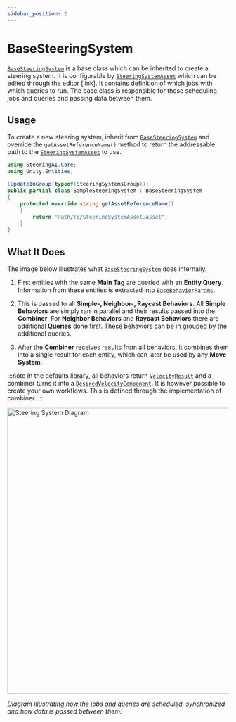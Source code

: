 ```yaml
---
sidebar_position: 2
---
```


# BaseSteeringSystem

[`BaseSteeringSystem`](/docs/documentation-core/base-system/BaseSteeringSystem) is a base class which can be inherited to create a steering system. It is configurable by [`SteeringSystemAsset`](/docs/documentation-core/base-system/SteeringSystemAsset) which can be edited through the editor [link]. It contains definition of which jobs with which queries to run. The base class is responsible for these scheduling jobs and queries and passing data between them. 

## Usage

To create a new steering system, inherit from [`BaseSteeringSystem`](/docs/documentation-core/base-system/BaseSteeringSystem) and override the `getAssetReferenceName()` method to return the addressable path to the [`SteeringSystemAsset`](/docs/documentation-core/base-system/SteeringSystemAsset) to use. 

```csharp title="SampleSteeringSystem.cs"
using SteeringAI.Core;
using Unity.Entities;

[UpdateInGroup(typeof(SteeringSystemsGroup))]
public partial class SampleSteeringSystem : BaseSteeringSystem
{
    protected override string getAssetReferenceName()
    {
        return "Path/To/SteeringSystemAsset.asset";
    }
}
```

## What It Does

The image below illustrates what [`BaseSteeringSystem`](/docs/documentation-core/base-system/BaseSteeringSystem) does internally. 

1) First entities with the same **Main Tag** are queried with an **Entity Query**. Information from these entities is extracted into [`BaseBehaviorParams`](/docs/documentation-core/base-system/BaseBehaviorParams). 

2) This is passed to all **Simple-, Neighbor-, Raycast Behaviors**. All **Simple Behaviors** are simply ran in parallel and their results passed into the **Combiner**. For **Neighbor Behaviors** and **Raycast Behaviors** there are additional **Queries** done first. These behaviors can be in grouped by the additional queries. 

3) After the **Combiner** receives results from all behaviors, it combines them into a single result for each entity, which can later be used by any **Move System**.

:::note
In the defaults library, all behaviors return [`VelocityResult`](/docs/documentation-defaults/behaviors/VelocityResult) and a combiner turns it into a [`DesiredVelocityComponent`](/docs/documentation-defaults/Combiner#desiredvelocitycomponent). It is however possible to create your own workflows. This is defined through the implementation of combiner. 
:::

<p align="left">
  <img src="/img/Implementation14.svg" alt="Steering System Diagram" width="650px" class="invert-for-dark"/>
</p>

*Diagram illustrating how the jobs and queries are scheduled, synchronized and how data is passed between them.* 